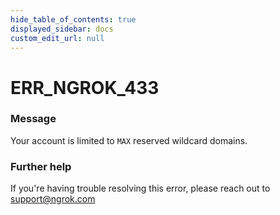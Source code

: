 ```yaml
---
hide_table_of_contents: true
displayed_sidebar: docs
custom_edit_url: null
---
```



# ERR_NGROK_433

### Message
Your account is limited to `MAX` reserved wildcard domains.

### Further help
If you're having trouble resolving this error, please reach out to [support@ngrok.com](mailto:support@ngrok.com?subject=Help%20with%20ERR_NGROK_433)


<ErrorDetails error='err_ngrok_433' />
